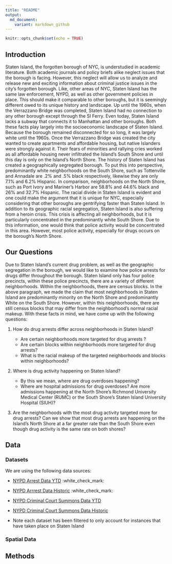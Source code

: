```yaml
---
title: "README"
output: 
  md_document:
    variant: markdown_github
---
```


```r
knitr::opts_chunk$set(echo = TRUE)
```

## Introduction 

  Staten Island, the forgotten borough of NYC, is understudied in academic literature. Both academic journals and policy briefs alike neglect issues that the borough is facing. However, this neglect will allow us to analyze and release new and exciting information  about criminal justice issues in the city’s forgotten borough. Like, other areas of NYC, Staten Island has the same law enforcement, NYPD, as well as other government policies in place. This should make it comparable to other boroughs, but it is seemingly different owed to its unique history and landscape.
	Up until the 1960s, when the Verrazzano Bridge was completed, Staten Island had no connection to any other borough except through the SI Ferry. Even today, Staten Island lacks a subway that connects it to Manhattan and other boroughs. Both these facts play largely into the socioeconomic landscape of Staten Island. Because the borough remained disconnected for so long, it was largely white until the 1960s. Once the Verrazzano Bridge was created the city wanted to create apartments and affordable housing, but native Islanders were strongly against it. Their fears of minorities and rallying cries worked as all affordable housing never infiltrated the Island’s South Shore and until this day is only on the Island’s North Shore. 
	The history of Staten Island has created a geographically segregated borough. To put this into perspective, predominantly white neighborhoods on the South Shore, such as Tottenville and Annadale are .2% and .5% black respectively, likewise they are only 7.1% and 6.2% Hispanic. In comparison, neighborhoods on the North Shore, such as Port Ivory and Mariner’s Harbor are 58.8% and 44.6%  black and 26% and 32.7% Hispanic. The racial divide in Staten Island is evident and one could make the argument that it is unique for NYC, especially considering that other boroughs are gentrifying faster than Staten Island. 
	In addition to its geographic racial segregation, Staten Island is also suffering from a heroin crisis. This crisis is affecting all neighborhoods, but it is particularly concentrated in the predominantly white South Shore. Due to this information, one would think that police activity would be concentrated in this area. However, most police activity, especially for drugs occurs on the borough’s North Shore. 
	
## Our Questions 

Due to Staten Island’s current drug problem, as well as the geographic segregation in the borough, we would like to examine how police arrests for drugs differ throughout the borough. Staten Island only has four police precincts, within these police precincts, there are a variety of different neighborhoods. Within the neighborhoods, there are census blocks. In the above paragraph, we made the claim that most neighborhoods in Staten Island are predominantly minority on the North Shore and predominantly White on the South Shore. However, within this neighborhoods, there are still census blocks that may differ from the neighborhood’s normal racial makeup. With these facts in mind, we have come up with the following questions: 

1. How do drug arrests differ across neighborhoods in Staten Island? 
    
    + Are certain neighborhoods more targeted for drug arrests ?
    + Are certain blocks within neighborhoods more targeted for drug arrests?
    + What is the racial makeup of the targeted neighborhoods and blocks within neighborhoods?

2. Where is drug activity happening on Staten Island?
    
    + By this we mean, where are drug overdoses happening?
    + Where are hospital admissions for drug overdoses? Are more admissions happening at the North Shore’s Richmond     University Medical Center (RUMC) or the South Shore’s Staten Island University Hospital (SIUH)?

3. Are the neighborhoods with the most drug activity targeted more for drug arrests? Can we show that most drug arrests are happening on the Island’s North Shore at a far greater rate than the South Shore even though drug activity is the same rate on both shores? 

## Data

### Datasets 

We are using the following data sources: 

* [NYPD Arrest Data YTD](https://data.cityofnewyork.us/Public-Safety/NYPD-Arrest-Data-Year-to-Date-/uip8-fykc) :white_check_mark:

* [NYPD Arrrest Data Historic](https://data.cityofnewyork.us/Public-Safety/NYPD-Arrests-Data-Historic-/8h9b-rp9u) :white_check_mark:

* [NYPD Criminal Court Summons Data YTD](https://data.cityofnewyork.us/Public-Safety/NYPD-Criminal-Court-Summons-Incident-Level-Data-Ye/mv4k-y93f)

* [NYPD Criminal Court Summons Data Historic](https://data.cityofnewyork.us/Public-Safety/NYPD-Criminal-Court-Summons-Historic-/sv2w-rv3k)


* Note each dataset has been filtered to only account for instances that have taken place on Staten Island 

### Spatial Data

## Methods 


